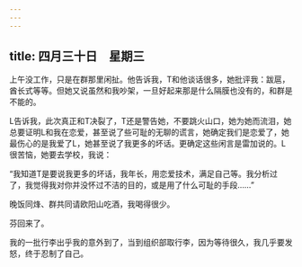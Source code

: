 ```yaml
---
---
---
```

title: 四月三十日　星期三
---




上午没工作，只是在群那里闲扯。他告诉我，T和他谈话很多，她批评我：跋扈，酋长式等等。但她又说虽然和我吵架，一旦好起来那是什么隔膜也没有的，和群是不能的。

L告诉我，此次真正和T决裂了，T还是警告她，不要跳火山口，她为她而流泪，她总要证明L和我在恋爱，甚至说了些可耻的无聊的谎言，她确定我们是恋爱了，她最伤心的是我爱了L，她甚至说了我更多的坏话。更确定这些闲言是雷加说的。L很苦恼，她要去学校，我说：

“我知道T是要说我更多的坏话，我年长，用恋爱技术，满足自己等。我分析过了，我觉得我对你并没怀过不洁的目的，或是用了什么可耻的手段……”

晚饭同烽、群共同请欧阳山吃酒，我喝得很少。

芬回来了。

我的一批行李出乎我的意外到了，当到组织部取行李，因为等待很久，我几乎要发怒，终于忍制了自己。